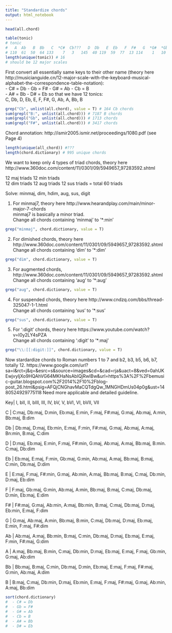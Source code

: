 ```yaml
---
title: "Standardize chords"
output: html_notebook
---
```

```r
head(all.chord)
```

```r
table(tonic)
# tonic
#   A  Ab   B  Bb   C  *C#  Cb???   D  Db   E  Eb   F  F#   G  *G#  *Gb 
# 110  61  50  64 133    7   3   145  40 119  59  77  13 114    1   10 
length(unique(tonic)) # 16
# should be 12 major scales
```
First convert all essentially same keys to their other name (theory here http://musicianguide.cn/12-major-scale-with-the-keyboard-musical-alphabet-the-correspondence-table-notation):    
  - C# = Db 
  - Gb = F# 
  - G# = Ab 
  - Cb = B  
  - A# = Bb
  - D# = Eb
so that we have 12 tonics:      
C, Db, D, Eb, E, F, F#, G, Ab, A, Bb, B 
    
```r
grep("Cb", unlist(all.chord), value = T) # 164 Cb chords
sum(grepl("B:", unlist(all.chord))) # 7187 B chords
sum(grepl("Gb", unlist(all.chord))) # 1713 chords
sum(grepl("F#", unlist(all.chord))) # 3417 chords
```
Chord annotation: http://ismir2005.ismir.net/proceedings/1080.pdf (see Page 4)
```r
length(unique(all_chord)) #???
length(chord.dictionary) # 995 unique chords
```
We want to keep only 4 types of triad chords, theory here http://www.360doc.com/content/11/0301/09/5949657_97283592.shtml 
  
12 maj triads 
12 min triads   
12 dim triads 
12 aug triads 
12 sus triads
= total 60 triads 
    
Solve: minmaj, dim, hdim, aug, sus, digit 
  
1. For minmaj7, theory here http://www.hearandplay.com/main/minor-major-7-chords   
minmaj7 is basically a minor triad.   
Change all chords containing 'minmaj' to '*:min'
```r
grep("minmaj", chord.dictionary, value = T)
```
  
2. For dimished chords, theory here http://www.360doc.com/content/11/0301/09/5949657_97283592.shtml  
Change all chords containing 'dim' to '*:dim'
```r
grep("dim", chord.dictionary, value = T)
```
  
3. For augmented chords, http://www.360doc.com/content/11/0301/09/5949657_97283592.shtml  
Change all chords containing 'aug' to '*:aug'
```r
grep("aug", chord.dictionary, value = T)
```
  
4. For suspended chords, theory here http://www.cndzq.com/bbs/thread-325047-1-1.html  
Change all chords containing 'sus' to '*:sus'
```r
grep("sus", chord.dictionary, value = T)
```

5. For ':digit' chords, theory here https://www.youtube.com/watch?v=I0y2LY4sPZA  
Change all chords containing ':digit' to '*:maj'
```r
grep("\\:[[:digit:]]", chord.dictionary, value = T)
```

Now stardardize chords to Roman numbers 1 to 7 and b2, b3, b5, b6, b7, totally 12.
https://www.google.com/url?sa=i&rct=j&q=&esrc=s&source=images&cd=&cad=rja&uact=8&ved=0ahUKEwjvyIjXo9HQAhVG64MKHaNsAbIQjRwIBw&url=https%3A%2F%2Fbemusic-guitar.blogspot.com%2F2014%2F10%2Fblog-post_26.html&psig=AFQjCNGhavMaCQTdgQw_1MNGHDmUs04p0g&ust=1480524929775118
Need more applicable and detailed guideline.




Key| I, bII, II, bIII, III, IV, bV, V, bVI, VI, bVII, VII

C  | C:maj, Db:maj, D:min, Eb:maj, E:min, F:maj, F#:maj, G:maj, Ab:maj, A:min, Bb:maj, B:dim

Db | Db:maj, D:maj, Eb:min, E:maj, F:min, F#:maj, G:maj, Ab:maj, A:maj, Bn:min, B:maj, C:dim

D  | D:maj, Eb:maj, E:min, F:maj, F#:min, G:maj, Ab:maj, A:maj, Bb:maj, B:min. C:maj, Db:dim

Eb | Eb:maj, E:maj, F:min, Gb:maj, G:min, Ab:maj, A:maj, Bb:maj, B:maj, C:min, Db:maj, D:dim

E  | E:maj, F:maj, F#:min, G:maj, Ab:min, A:maj, Bb:maj, B:maj, C:maj, Db:min, D:maj, Eb:dim

F  | F:maj, Gb:maj, G:min, Ab:maj, A:min, Bb:maj, B:maj, C:maj, Db:maj, D:min, Eb:maj, E:dim

F# | F#:maj, G:maj, Ab:min, A:maj, Bb:min, B:maj, C:maj, Db:maj, D:maj, Eb:min, E:maj, F:dim

G  | G:maj, Ab:maj, A:min, Bb:maj, B:min, C:maj, Db:maj, D:maj, Eb:maj, E:min, F:maj, F#:dim

Ab | Ab:maj, A:maj, Bb:min, B:maj, C:min, Db:maj, D:maj, Eb:maj, E:maj, F:min, F#:maj, G:dim

A  | A:maj, Bb:maj, B:min, C:maj, Db:min, D:maj, Eb:maj, E:maj, F:maj, Gb:min, G:maj, Ab:dim

Bb | Bb:maj, B:maj, C:min, Db:maj, D:min, Eb:maj, E:maj, F:maj, F#:maj, G:min, Ab:maj, A:dim

B  | B:maj, C:maj, Db:min, D:maj, Eb:min, E:maj, F:maj, F#:maj, G:maj, Ab:min, A:maj, Bb:dim

```r
sort(chord.dictionary)
#  - C# = Db 
#  - Gb = F# 
#  - G# = Ab 
#  - Cb = B  
#  - A# = Bb
#  - D# = Eb
```

